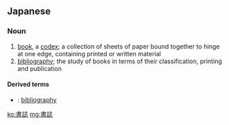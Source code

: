 ==Japanese==
{{ja-kanjitab|しょ|し|yomi=on}}

===Noun===
{{ja-noun|しょし}}

# [[book]], a [[codex]]; a collection of sheets of paper bound together to hinge at one edge, containing printed or written material
# [[bibliography]]; the study of books in terms of their classification, printing and publication

====Derived terms====
* {{ja-r|書誌学|しょしがく}}: [[bibliography]] {{qualifier|the study of books}}

[[ko:書誌]]
[[mg:書誌]]